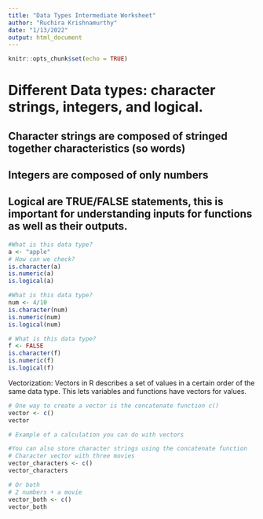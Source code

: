 ```yaml
---
title: "Data Types Intermediate Worksheet"
author: "Ruchira Krishnamurthy"
date: "1/13/2022"
output: html_document
---
```


```r
knitr::opts_chunk$set(echo = TRUE)
```

# Different Data types: character strings, integers, and logical. 
## Character strings are composed of stringed together characteristics (so words)
## Integers are composed of only numbers
## Logical are TRUE/FALSE statements, this is important for understanding inputs for functions as well as their outputs. 
```r
#What is this data type?
a <- "apple"
# How can we check?
is.character(a)  
is.numeric(a) 
is.logical(a)
```


```r
#What is this data type?
num <- 4/10
is.character(num)
is.numeric(num) 
is.logical(num)
```

```r
# What is this data type?
f <- FALSE
is.character(f)
is.numeric(f)
is.logical(f) 
```

Vectorization: Vectors in R describes a set of values in a certain order of the same data type. This lets variables and functions have vectors for values. 
```r
# One way to create a vector is the concatenate function c()
vector <- c()
vector

# Example of a calculation you can do with vectors 

#You can also store character strings using the concatenate function
# Character vector with three movies
vector_characters <- c()
vector_characters 

# Or both
# 2 numbers + a movie
vector_both <- c()
vector_both
```
